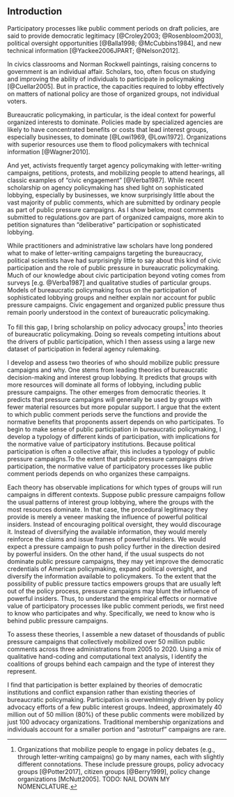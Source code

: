 ## Introduction {#why-intro}



Participatory processes like public comment periods on draft policies, are said to provide democratic legitimacy [@Croley2003; @Rosenbloom2003], political oversight opportunities [@Balla1998; @McCubbins1984],  and new technical information [@Yackee2006JPART; @Nelson2012]. 

In civics classrooms and Norman Rockwell paintings, raising concerns to government is an individual affair. Scholars, too, often focus on studying and improving the ability of individuals to participate in policymaking [@Cuellar2005]. But in practice, the capacities required to lobby effectively on matters of national policy are those of organized groups, not individual voters.

<!--PUZZLE-->
Bureaucratic policymaking, in particular, is the ideal context for powerful organized interests to dominate. Policies made by specialized agencies are likely to have concentrated benefits or costs that lead interest groups, especially businesses, to dominate [@Lowi1969, @Lowi1972].  Organizations with superior resources use them to flood policymakers with technical information [@Wagner2010].

And yet, activists frequently target agency policymaking with letter-writing campaigns, petitions, protests,
and mobilizing people to attend hearings, all classic examples of "civic engagement" [@Verba1987]. While recent scholarship on agency policymaking has shed light on sophisticated lobbying, especially by businesses, we know surprisingly little about the vast majority of public comments, which are submitted by ordinary people as part of public pressure campaigns. As I show below, most comments submitted to regulations.gov are part of organized campaigns, more akin to petition signatures than "deliberative" participation or sophisticated lobbying.


While practitioners and administrative law scholars have long pondered
what to make of letter-writing campaigns targeting the bureaucracy, political scientists have had
surprisingly little to say about this kind of civic participation and the role of public pressure in bureaucratic policymaking. Much of our knowledge about civic participation beyond voting comes from surveys [e.g. @Verba1987] and qualitative studies of particular groups. 
Models of bureaucratic policymaking focus on the participation of sophisticated lobbying groups and neither explain nor account for public pressure campaigns.
Civic engagement and organized public pressure thus remain poorly understood in the context of bureaucratic policymaking. 

To fill this gap, I bring scholarship on policy advocacy groups^[Organizations that mobilize people to engage in policy debates (e.g., through letter-writing campaigns) go by many names, each with slightly different connotations. These include pressure groups, policy advocacy groups [@Potter2017], citizen groups [@Berry1999], policy change organizations [McNutt2005]. TODO: NAIL DOWN MY NOMENCLATURE.] into theories of bureaucratic policymaking. Doing so reveals competing intuitions about the drivers of public participation, which I then assess using a large new dataset of participation in federal agency rulemaking. 

I develop and assess two theories of who should mobilize public pressure campaigns and why.  One stems from leading theories of bureaucratic decision-making and interest group lobbying. It predicts that groups with more resources will dominate all forms of lobbying, including public pressure campaigns. The other emerges from democratic theories. It predicts that pressure campaigns will generally be used by groups with fewer material resources but more popular support. <!--Schattschneider1975 Kollman1998--> I argue that the extent to which public comment periods serve the functions and provide the normative benefits that proponents assert depends on who participates. To begin to make sense of public participation in bureaucratic policymaking, I develop a typology of different kinds of participation, with implications for the normative value of participatory institutions. Because political participation is often a collective affair, this includes a typology of public pressure campaigns.To the extent that public pressure campaigns drive participation, the normative value of participatory processes like public comment periods depends on who organizes these campaigns. 

Each theory has observable implications for which types of groups will run campaigns in different contexts. Suppose public pressure campaigns follow the usual patterns of interest group lobbying, where the groups with the most resources dominate. In that case, the procedural legitimacy they provide is merely a veneer masking the influence of powerful political insiders. Instead of encouraging political oversight, they would discourage it. Instead of diversifying the available information, they would merely reinforce the claims and issue frames of powerful insiders. We would expect a pressure campaign to push policy further in the direction desired by powerful insiders.
On the other hand, if the usual suspects do not dominate public pressure campaigns, they may yet improve the democratic credentials of American policymaking, expand political oversight, and diversify the information available to policymakers. To the extent that the possibility of public pressure tactics empowers groups that are usually left out of the policy process, pressure campaigns may blunt the influence of powerful insiders.
Thus, to understand the empirical effects or normative value of participatory processes like public comment periods, we first need to know who participates and why. Specifically, we need to know who is behind public pressure campaigns.


To assess these theories, I assemble a new dataset of thousdands of public pressure campaigns that collectively mobilized over 50 million public comments across three administrations from 2005 to 2020. Using a mix of qualitative hand-coding and computational text analysis, I identify the coalitions of groups behind each campaign and the type of interest they represent. 

I find that participation is better explained by theories of democratic institutions and conflict expansion rather than existing theories of bureaucratic policymaking. Participation is overwehlmingly driven by policy advocacy efforts of a few public interest groups. Indeed, approximately 40 million out of 50 million (80%) of these public comments were mobilized by just 100 advocacy organizations. Traditional membership organizations and individuals account for a smaller portion and "astroturf" campaigns are rare.  

<!--broaden public participation, political oversight, and relevant information--and their ultimate impact on policy depends on who organizes them. If 
<!--Observers often ask how effective public pressure campaigns are. From a political science perspective, the question is 
Increasing civic engagement, oversight, and information,-->

